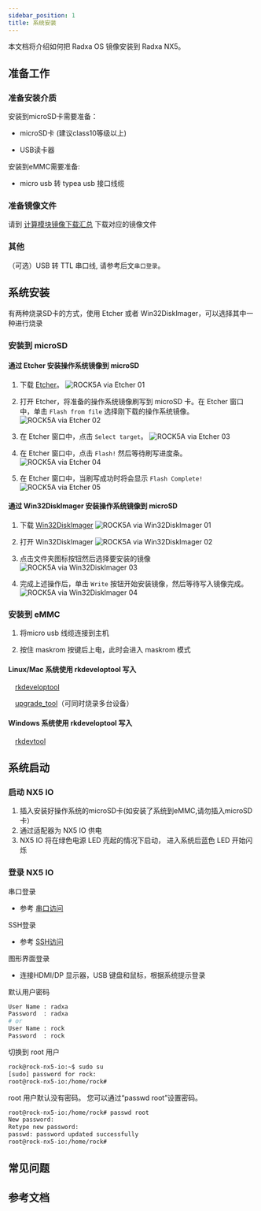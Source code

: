 ```yaml
---
sidebar_position: 1
title: 系统安装
---
```


本文档将介绍如何把 Radxa OS 镜像安装到 Radxa NX5。

## 准备工作

### 准备安装介质

安装到microSD卡需要准备：

- microSD卡 (建议class10等级以上)

- USB读卡器

安装到eMMC需要准备:

- micro usb 转 typea usb 接口线缆

### 准备镜像文件

请到 [计算模块镜像下载汇总](../getting-started/download.md) 下载对应的镜像文件

### 其他

（可选）USB 转 TTL 串口线, 请参考后文`串口登录`。

## 系统安装

有两种烧录SD卡的方式，使用 Etcher 或者 Win32DiskImager，可以选择其中一种进行烧录

### 安装到 microSD

<Tabs queryString="target">

<TabItem value="通过Etcher" label="Etcher">

#### 通过 Etcher 安装操作系统镜像到 microSD

1. 下载 [Etcher](https://etcher.balena.io/)。
   ![ROCK5A via Etcher 01](/img/rock5a/rock5a-etcher.webp)

2. 打开 Etcher，将准备的操作系统镜像刷写到 microSD 卡。在 Etcher 窗口中，单击 `Flash from file` 选择刚下载的操作系统镜像。
   ![ROCK5A via Etcher 02](/img/rock5a/rock5a-etcher-1.webp)

3. 在 Etcher 窗口中，点击 `Select target`。
   ![ROCK5A via Etcher 03](/img/rock5a/rock5a-etcher-2.webp)

4. 在 Etcher 窗口中，点击 `Flash!` 然后等待刷写进度条。
   ![ROCK5A via Etcher 04](/img/rock5a/rock5a-etcher-3.webp)

5. 在 Etcher 窗口中，当刷写成功时将会显示 `Flash Complete!`
   ![ROCK5A via Etcher 05](/img/rock5a/rock5a-etcher-4.webp)

</TabItem>

<TabItem value="通过 Win32DiskImager" label="Win32DiskImager">

#### 通过 Win32DiskImager 安装操作系统镜像到 microSD

1. 下载 [Win32DiskImager](https://win32diskimager.org/)
   ![ROCK5A via Win32DiskImager 01](/img/rock5a/rock5a-win32.webp)

2. 打开 Win32DiskImager
   ![ROCK5A via Win32DiskImager 02](/img/rock5a/rock5a-win32-1.webp)

3. 点击文件夹图标按钮然后选择要安装的镜像
   ![ROCK5A via Win32DiskImager 03](/img/rock5a/rock5a-win32-2.webp)

4. 完成上述操作后，单击 `Write` 按钮开始安装镜像，然后等待写入镜像完成。
   ![ROCK5A via Win32DiskImager 04](/img/rock5a/rock5a-win32-3.webp)

</TabItem>

</Tabs>

### 安装到 eMMC

1. 将micro usb 线缆连接到主机

2. 按住 maskrom 按键后上电，此时会进入 maskrom 模式

<Tabs queryString="target">

<TabItem value="Linux/Mac" label="Linux">

#### Linux/Mac 系统使用 rkdeveloptool 写入

&emsp;[rkdeveloptool](/general-tutorial/rksdk/rkdeveloptool)

&emsp;[upgrade_tool](general-tutorial/rksdk/upgrade_tool)（可同时烧录多台设备）

</TabItem>

<TabItem value="Windows" label="Windows">

#### Windows 系统使用 rkdeveloptool 写入

&emsp;[rkdevtool](/general-tutorial/rksdk/rkdevtool)

</TabItem>

</Tabs>

## 系统启动

### 启动 NX5 IO

1. 插入安装好操作系统的microSD卡(如安装了系统到eMMC,请勿插入microSD卡）
2. 通过适配器为 NX5 IO 供电
3. NX5 IO 将在绿色电源 LED 亮起的情况下启动， 进入系统后蓝色 LED 开始闪烁

### 登录 NX5 IO

串口登录

- 参考 [串口访问](/general-tutorial/serial)

SSH登录

- 参考 [SSH访问](/radxa-os/config/ssh-access.md)

图形界面登录

- 连接HDMI/DP 显示器，USB 键盘和鼠标，根据系统提示登录

默认用户密码

```bash
User Name : radxa
Password  : radxa
# or
User Name : rock
Password  : rock
```

切换到 root 用户

```bash
rock@rock-nx5-io:~$ sudo su
[sudo] password for rock:
root@rock-nx5-io:/home/rock#
```

root 用户默认没有密码。 您可以通过“passwd root”设置密码。

```bash
root@rock-nx5-io:/home/rock# passwd root
New password:
Retype new password:
passwd: password updated successfully
root@rock-nx5-io:/home/rock#
```

## 常见问题

## 参考文档
